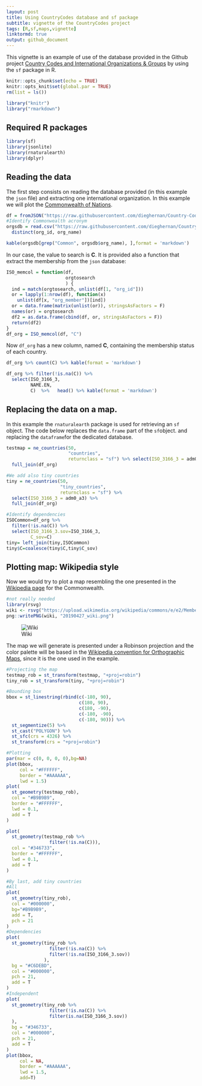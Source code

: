 ```yaml
---
layout: post
title: Using CountryCodes database and sf package
subtitle: vignette of the CountryCodes project
tags: [R,sf,maps,vignette]
linktormd: true
output: github_document
---
```



This vignette is an example of use of the database provided in the Github project [Country Codes and International Organizations & Groups](https://dieghernan.github.io/projects/countrycodes/)
  by using the `sf` package in R.



```r
knitr::opts_chunk$set(echo = TRUE)
knitr::opts_knit$set(global.par = TRUE)
rm(list = ls())

library("knitr")
library("rmarkdown")

```




## Required R packages

```r
library(sf)
library(jsonlite)
library(rnaturalearth)
library(dplyr)


```

## Reading the data
The first step consists on reading the database provided (in this example the `json` file) and extracting one international organization. In this example we will plot the [Commonwealth of Nations](https://en.wikipedia.org/wiki/Commonwealth_of_Nations).

```r
df = fromJSON("https://raw.githubusercontent.com/dieghernan/Country-Codes-and-International-Organizations/master/outputs/Countrycodesfull.json")
#Identify Commonwealth acronym
orgsdb = read.csv("https://raw.githubusercontent.com/dieghernan/Country-Codes-and-International-Organizations/master/outputs/CountrycodesOrgs.csv") %>%
  distinct(org_id, org_name)

kable(orgsdb[grep("Common", orgsdb$org_name), ],format = 'markdown')
```
 
In our case, the value to search is **C**. It is provided also a function that extract the membership from the `json` database:
```r
ISO_memcol = function(df,
                      orgtosearch 
                      ) {
  ind = match(orgtosearch, unlist(df[1, "org_id"]))
  or = lapply(1:nrow(df), function(x)
    unlist(df[x, "org_member"])[ind])
  or = data.frame(matrix(unlist(or)), stringsAsFactors = F)
  names(or) = orgtosearch
  df2 = as.data.frame(cbind(df, or, stringsAsFactors = F))
  return(df2)
}
df_org = ISO_memcol(df, "C")
```

Now `df_org` has a new column, named **C**, containing the membership status of each country.
```r
df_org %>% count(C) %>% kable(format = 'markdown')

df_org %>% filter(!is.na(C)) %>%
  select(ISO_3166_3,
         NAME.EN,
         C)  %>%   head() %>% kable(format = 'markdown')

```

## Replacing the data on a map.
In this example the `rnaturalearth` package is used for retrieving an `sf` object.  The code below replaces the `data.frame` part of the `sf`object.
and replacing the `dataframe`for the dedicated database.

```r
testmap = ne_countries(50,
                       "countries",
                       returnclass = "sf") %>% select(ISO_3166_3 = adm0_a3) %>%
  full_join(df_org)

#We add also tiny countries
tiny = ne_countries(50, 
                    "tiny_countries",
                    returnclass = "sf") %>% 
  select(ISO_3166_3 = adm0_a3) %>%
  full_join(df_org)

#Identify dependencies
ISOCommon=df_org %>% 
  filter(!is.na(C)) %>% 
  select(ISO_3166_3.sov=ISO_3166_3,
         C_sov=C)
tiny= left_join(tiny,ISOCommon)
tiny$C=coalesce(tiny$C,tiny$C_sov)
```

## Plotting map: Wikipedia style
Now we would try to plot a map resembling the one presented in the [Wikipedia page](https://en.wikipedia.org/wiki/Commonwealth_of_Nations) for the Commonwealth.
```r
#not really needed
library(rsvg)
wiki <- rsvg("https://upload.wikimedia.org/wikipedia/commons/e/e2/Member_states_of_the_Commonwealth_of_Nations.svg")
png::writePNG(wiki, "20190427_wiki.png")
```
![Wiki](../figs/20190427_wiki.png)

The map we will generate is presented under a Robinson projection and the color palette will be based in the [Wikipedia convention for Orthographic Maps](https://en.wikipedia.org/wiki/Wikipedia:WikiProject_Maps/Conventions/Orthographic_maps), since it is the one used in the example.


```r
#Projecting the map
testmap_rob = st_transform(testmap, "+proj=robin")
tiny_rob = st_transform(tiny, "+proj=robin")

#Bounding box
bbox = st_linestring(rbind(c(-180, 90),
                           c(180, 90),
                           c(180, -90),
                           c(-180, -90),
                           c(-180, 90))) %>%
  st_segmentize(5) %>%
  st_cast("POLYGON") %>%
  st_sfc(crs = 4326) %>%
  st_transform(crs = "+proj=robin")

#Plotting
par(mar = c(0, 0, 0, 0),bg=NA)
plot(bbox,
     col = "#FFFFFF",
     border = "#AAAAAA",
     lwd = 1.5)
plot(
  st_geometry(testmap_rob),
  col = "#B9B9B9",
  border = "#FFFFFF",
  lwd = 0.1,
  add = T
)

plot(
  st_geometry(testmap_rob %>%
                filter(!is.na(C))),
  col = "#346733",
  border = "#FFFFFF",
  lwd = 0.1,
  add = T
)

#By last, add tiny countries
#All
plot(
  st_geometry(tiny_rob),
  col = "#000000",
  bg="#B9B9B9",
  add = T,
  pch = 21
)
#Dependencies
plot(
  st_geometry(tiny_rob %>%
                filter(!is.na(C)) %>%
                filter(!is.na(ISO_3166_3.sov))
              ),
  bg = "#C6DEBD",
  col = "#000000",
  pch = 21,
  add = T
)
#Independent
plot(
  st_geometry(tiny_rob %>%
                filter(!is.na(C)) %>%
                filter(is.na(ISO_3166_3.sov))
  ),
  bg = "#346733",
  col = "#000000",
  pch = 21,
  add = T
)
plot(bbox,
     col = NA,
     border = "#AAAAAA",
     lwd = 1.5,
     add=T)

```
